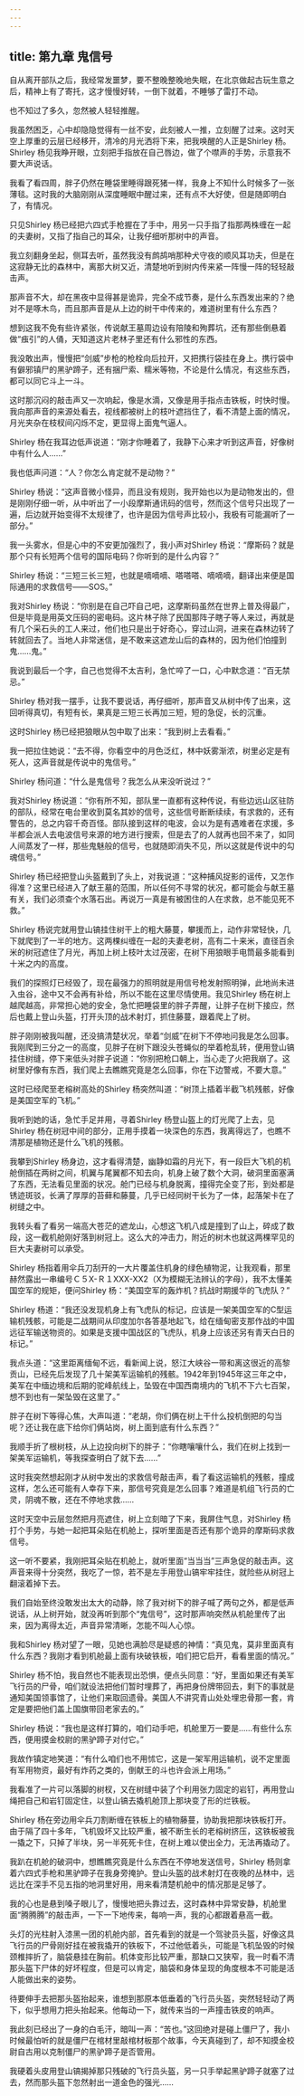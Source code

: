 ```yaml
---
---
---
```

title: 第九章 鬼信号
---




自从离开部队之后，我经常发噩梦，要不整晚整晚地失眠，在北京做起古玩生意之后，精神上有了寄托，这才慢慢好转，一倒下就着，不睡够了雷打不动。

也不知过了多久，忽然被人轻轻推醒。

我虽然困乏，心中却隐隐觉得有一丝不安，此刻被人一推，立刻醒了过来。这时天空上厚重的云层已经移开，清冷的月光洒将下来，把我唤醒的人正是Shirley 杨。Shirley 杨见我睁开眼，立刻把手指放在自己唇边，做了个噤声的手势，示意我不要大声说话。

我看了看四周，胖子仍然在睡袋里睡得跟死猪一样，我身上不知什么时候多了一张薄毯。这时我的大脑刚刚从深度睡眠中醒过来，还有点不大好使，但是随即明白了，有情况。

只见Shirley 杨已经把六四式手枪握在了手中，用另一只手指了指那两株缠在一起的夫妻树，又指了指自己的耳朵，让我仔细听那树中的声音。

我立刻翻身坐起，侧耳去听，虽然我没有鹧鸪哨那种犬守夜的顺风耳功夫，但是在这寂静无比的森林中，离那大树又近，清楚地听到树内传来紧一阵慢一阵的轻轻敲击声。

那声音不大，却在黑夜中显得甚是诡异，完全不成节奏，是什么东西发出来的？绝对不是啄木鸟，而且那声音是从上边的树干中传来的，难道树里有什么东西？

想到这我不免有些许紧张，传说献王墓周边设有陪陵和殉葬坑，还有那些倒悬着做“痋引”的人俑，天知道这片老林子里还有什么邪性的东西。

我没敢出声，慢慢把“剑威”步枪的枪栓向后拉开，又把携行袋挂在身上。携行袋中有僻邪镇尸的黑驴蹄子，还有捆尸索、糯米等物，不论是什么情况，有这些东西，都可以同它斗上一斗。

这时那沉闷的敲击声又一次响起，像是水滴，又像是用手指点击铁板，时快时慢。我向那声音的来源处看去，视线都被树上的枝叶遮挡住了，看不清楚上面的情况，月光夹杂在枝杈间闪烁不定，更显得上面鬼气逼人。

Shirley 杨在我耳边低声说道：“刚才你睡着了，我静下心来才听到这声音，好像树中有什么人……”

我也低声问道：“人？你怎么肯定就不是动物？”

Shirley 杨说：“这声音微小怪异，而且没有规则，我开始也以为是动物发出的，但是刚刚仔细一听，从中听出了一小段摩斯通讯码的信号，然而这个信号只出现了一遍，后边就开始变得不太规律了，也许是因为信号声比较小，我极有可能漏听了一部分。”

我一头雾水，但是心中的不安更加强烈了，我小声对Shirley 杨说：“摩斯码？就是那个只有长短两个信号的国际电码？你听到的是什么内容？”

Shirley 杨说：“三短三长三短，也就是嘀嘀嘀、嗒嗒嗒、嘀嘀嘀，翻译出来便是国际通用的求救信号——SOS。”

我对Shirley 杨说：“你别是在自己吓自己吧，这摩斯码虽然在世界上普及得最广，但是毕竟是用英文压码的密电码。这片林子除了民国那阵子瞎子等人来过，再就是有几个采石头的工人来过，他们也只是出于好奇心，穿过山洞，进来在森林边转了转就回去了。当地人非常迷信，是不敢来这遮龙山后的森林的，因为他们怕撞到鬼……鬼。”

我说到最后一个字，自己也觉得不太吉利，急忙啐了一口，心中默念道：“百无禁忌。”

Shirley 杨对我一摆手，让我不要说话，再仔细听，那声音又从树中传了出来，这回听得真切，有短有长，果真是三短三长再加三短，短的急促，长的沉重。

这时Shirley 杨已经把狼眼从包中取了出来：“我到树上去看看。”

我一把拉住她说：“去不得，你看空中的月色泛红，林中妖雾渐浓，树里必定是有死人，这声音就是传说中的鬼信号。”

Shirley 杨问道：“什么是鬼信号？我怎么从来没听说过？”

我对Shirley 杨说道：“你有所不知，部队里一直都有这种传说，有些边远山区驻防的部队，经常在电台里收到莫名其妙的信号，这些信号断断续续，有求救的，还有警告的，总之内容千奇百怪。部队接到这样的电波，会以为是有遇难者在求援，多半都会派人去电波信号来源的地方进行搜索，但是去了的人就再也回不来了，如同人间蒸发了一样，那些鬼魅般的信号，也就随即消失不见，所以这就是传说中的勾魂信号。”

Shirley 杨已经把登山头盔戴到了头上，对我说道：“这种捕风捉影的谣传，又怎作得准？这里已经进入了献王墓的范围，所以任何不寻常的状况，都可能会与献王墓有关，我们必须查个水落石出。再说万一真是有被困住的人在求救，总不能见死不救。”

Shirley 杨说完就用登山镐挂住树干上的粗大藤蔓，攀援而上，动作非常轻快，几下就爬到了一半的地方。这两棵纠缠在一起的夫妻老树，高有二十来米，直径百余米的树冠遮住了月光，再加上树上枝叶太过茂密，在树下用狼眼手电筒最多能看到十米之内的高度。

我们的探照灯已经毁了，现在最强力的照明就是用信号枪发射照明弹，此地尚未进入虫谷，途中又不会再有补给，所以不能在这里尽情使用。我见Shirley 杨在树上越爬越高，非常担心她的安全，急忙把睡袋里的胖子弄醒，让胖子在树下接应，然后也戴上登山头盔，打开头顶的战术射灯，抓住藤蔓，跟着爬上了树。

胖子刚刚被我叫醒，还没搞清楚状况，举着“剑威”在树下不停地问我是怎么回事。我刚爬到三分之一的高度，见胖子在树下跟没头苍蝇似的举着枪乱转，便用登山镐挂住树缝，停下来低头对胖子说道：“你别把枪口朝上，当心走了火把我崩了。这树里好像有东西，我们爬上去瞧瞧究竟是怎么回事，你在下边警戒，不要大意。”

这时已经爬至老榕树高处的Shirley 杨突然叫道：“树顶上插着半截飞机残骸，好像是美国空军的飞机。”

我听到她的话，急忙手足并用，寻着Shirley 杨登山盔上的灯光爬了上去，见Shirley 杨在树冠中间的部分，正用手摸着一块深色的东西，我离得远了，也瞧不清那是植物还是什么飞机的残骸。

我攀到Shirley 杨身边，这才看得清楚，幽静如霜的月光下，有一段巨大飞机的机舱倒插在两树之间，机翼与尾翼都不知去向，机身上破了数个大洞，破洞里面塞满了东西，无法看见里面的状况。舱门已经与机身脱离，撞得完全变了形，到处都是锈迹斑驳，长满了厚厚的苔藓和藤蔓，几乎已经同树干长为了一体，起落架卡在了树缝之中。

我转头看了看另一端高大苍茫的遮龙山，心想这飞机八成是撞到了山上，碎成了数段，这一截机舱刚好落到树冠上。这么大的冲击力，附近的树木也就这两棵罕见的巨大夫妻树可以承受。

Shirley 杨指着用伞兵刀刮开的一大片覆盖住机身的绿色植物泥，让我观看，那里赫然露出一串编号Ｃ５X-Ｒ１XXX-XX2（X为模糊无法辨认的字母），我不太懂美国空军的规矩，便问Shirley 杨：“美国空军的轰炸机？抗战时期援华的飞虎队？”

Shirley 杨道：“我还没发现机身上有飞虎队的标记，应该是一架美国空军的C型运输机残骸，可能是二战期间从印度加尔各答基地起飞，给在缅甸密支那作战的中国远征军输送物资的。如果是支援中国战区的飞虎队，机身上应该还另有青天白日的标记。”

我点头道：“这里距离缅甸不远，看新闻上说，怒江大峡谷一带和离这很近的高黎贡山，已经先后发现了几十架美军运输机的残骸。1942年到1945年这三年之中，美军在中缅边境和后期的驼峰航线上，坠毁在中国西南境内的飞机不下六七百架，想不到也有一架坠毁在这里了。”

胖子在树下等得心焦，大声叫道：“老胡，你们俩在树上干什么投机倒把的勾当呢？还让我在底下给你们俩站岗，树上面到底有什么东西？”

我顺手折了根树枝，从上边投向树下的胖子：“你瞎嚷嚷什么，我们在树上找到一架美军运输机，等我探查明白了就下去……”

这时我突然想起刚才从树中发出的求救信号敲击声，看了看这运输机的残骸，撞成这样，怎么还可能有人幸存下来，那信号究竟是怎么回事？难道是机组飞行员的亡灵，阴魂不散，还在不停地求救……

这时天空中云层忽然把月亮遮住，树上立刻暗了下来，我屏住气息，对Shirley 杨打个手势，与她一起把耳朵贴在机舱上，探听里面是否还有那个诡异的摩斯码求救信号。

这一听不要紧，我刚把耳朵贴在机舱上，就听里面“当当当”三声急促的敲击声。这声音来得十分突然，我吃了一惊，若不是左手用登山镐牢牢挂住，就险些从树冠上翻滚着掉下去。

我们自始至终没敢发出太大的动静，除了我对树下的胖子喊了两句之外，都是低声说话，从上树开始，就没再听到那个“鬼信号”，这时那声响突然从机舱里传了出来，因为离得太近，声音异常清晰，怎能不叫人心惊。

我和Shirley 杨对望了一眼，见她也满脸尽是疑惑的神情：“真见鬼，莫非里面真有什么东西？我刚才看到机舱最上面有块破铁板，咱们把它启开，看看里面的情况。”

Shirley 杨不怕，我自然也不能表现出恐惧，便点头同意：“好，里面如果还有美军飞行员的尸骨，咱们就设法把他们暂时埋葬了，再把身份牌带回去，剩下的事就是通知美国领事馆了，让他们来取回遗骨。美国人不讲究青山处处埋忠骨那一套，肯定是要把他们盖上国旗带回老家去的。”

Shirley 杨说：“我也是这样打算的，咱们动手吧，机舱里万一要是……有些什么东西，便用摸金校尉的黑驴蹄子对付它。”

我故作镇定地笑道：“有什么咱们也不用怵它，这是一架军用运输机，说不定里面有军用物资，最好有炸药之类的，倒献王的斗也许会派上用场。”

我看准了一片可以落脚的树杈，又在树缝中装了个利用张力固定的岩钉，再用登山绳把自己和岩钉固定住，以登山镐去撬机舱顶上那块变了形的烂铁板。

Shirley 杨在旁边用伞兵刀割断缠在铁板上的植物藤蔓，协助我把那块铁板打开。由于隔了四十多年，飞机毁坏又比较严重，被不断生长的老榕树挤压，这铁板被我一撬之下，只掉了半块，另一半死死卡住，在树上难以使出全力，无法再撬动了。

我趴在机舱的破洞中，想瞧瞧究竟是什么东西在不停地发送信号，Shirley 杨则拿着六四式手枪和黑驴蹄子在我身旁掩护。登山头盔的战术射灯在夜晚的丛林中，远远比在深手不见五指的地洞里好用，用来看清楚机舱中的情况那是足够了。

我的心也是悬到嗓子眼儿了，慢慢地把头靠过去，这时森林中异常安静，机舱里面“腾腾腾”的敲击声，一下一下地传来，每响一声，我的心都跟着悬高一截。

头灯的光柱射入漆黑一团的机舱内部，首先看到的就是一个驾驶员头盔，好像这具飞行员的尸骨刚好挂在被我撬开的铁板下，不过他低着头，可能是飞机坠毁的时候颈椎摔折了，脑袋悬挂在胸前。机体变形比较严重，那缺口又狭窄，我一时看不清那头盔下尸体的好坏程度，但是可以肯定，脑袋和身体呈现的角度根本不可能是活人能做出来的姿势。

待要伸手去把那头盔抬起来，谁想到那原本低垂着的飞行员头盔，突然轻轻动了两下，似乎想用力把头抬起来。他每动一下，就传来当的一声撞击铁皮的响声。

我此刻已经出了一身的白毛汗，暗叫一声：“苦也。”这回绝对是碰上僵尸了，我小时候最怕听的就是僵尸在棺材里敲棺材板那个故事，今天真碰到了，却不知摸金校尉自古用以克制僵尸的黑驴蹄子是否管用。

我硬着头皮用登山镐揭掉那只残破的飞行员头盔，另一只手举起黑驴蹄子就塞了过去，然而那头盔下忽然射出一道金色的强光……